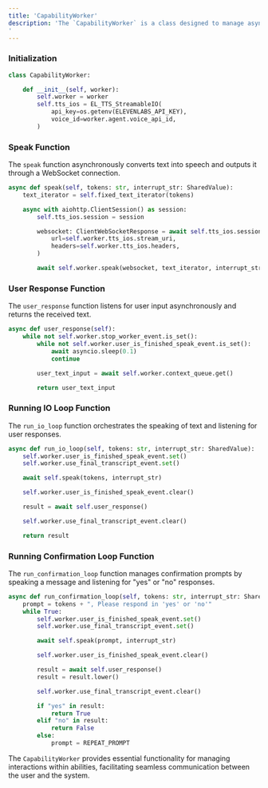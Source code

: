 ```yaml
---
title: 'CapabilityWorker'
description: 'The `CapabilityWorker` is a class designed to manage asynchronous input and output operations for abilities within the system. It handles tasks such as speaking responses, listening for user input, and managing user interaction loops.
'
---
```


### Initialization

```python
class CapabilityWorker:

    def __init__(self, worker):
        self.worker = worker
        self.tts_ios = EL_TTS_StreamableIO(
            api_key=os.getenv(ELEVENLABS_API_KEY),
            voice_id=worker.agent.voice_api_id,
        )
```

### Speak Function

The `speak` function asynchronously converts text into speech and outputs it through a WebSocket connection.

```python
async def speak(self, tokens: str, interrupt_str: SharedValue):
    text_iterator = self.fixed_text_iterator(tokens)

    async with aiohttp.ClientSession() as session:
        self.tts_ios.session = session

        websocket: ClientWebSocketResponse = await self.tts_ios.session.ws_connect(
            url=self.worker.tts_ios.stream_uri,
            headers=self.worker.tts_ios.headers,
        )

        await self.worker.speak(websocket, text_iterator, interrupt_str)
```


### User Response Function

The `user_response` function listens for user input asynchronously and returns the received text.

```python
async def user_response(self):
    while not self.worker.stop_worker_event.is_set():
        while not self.worker.user_is_finished_speak_event.is_set():
            await asyncio.sleep(0.1)
            continue

        user_text_input = await self.worker.context_queue.get()

        return user_text_input
```


### Running IO Loop Function

The `run_io_loop` function orchestrates the speaking of text and listening for user responses.

```python
async def run_io_loop(self, tokens: str, interrupt_str: SharedValue):
    self.worker.user_is_finished_speak_event.set()
    self.worker.use_final_transcript_event.set()

    await self.speak(tokens, interrupt_str)

    self.worker.user_is_finished_speak_event.clear()

    result = await self.user_response()

    self.worker.use_final_transcript_event.clear()

    return result
```


### Running Confirmation Loop Function

The `run_confirmation_loop` function manages confirmation prompts by speaking a message and listening for "yes" or "no" responses.

```python
async def run_confirmation_loop(self, tokens: str, interrupt_str: SharedValue):
    prompt = tokens + ", Please respond in 'yes' or 'no'"
    while True:
        self.worker.user_is_finished_speak_event.set()
        self.worker.use_final_transcript_event.set()

        await self.speak(prompt, interrupt_str)

        self.worker.user_is_finished_speak_event.clear()

        result = await self.user_response()
        result = result.lower()

        self.worker.use_final_transcript_event.clear()

        if "yes" in result:
            return True
        elif "no" in result:
            return False
        else:
            prompt = REPEAT_PROMPT
```


The `CapabilityWorker` provides essential functionality for managing interactions within abilities, facilitating seamless communication between the user and the system.
